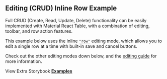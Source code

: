 
<Head>
  <title>
    {'Editing CRUD Inline Row Example - Material React Table V3 Docs'}
  </title>
  <meta
    name="description"
    content="An example of Material React Table which shows how to use editing CRUD Inline Row features"
  />
  <meta
    property="og:title"
    content="Editing CRUD Inline Row Material React Table Example"
  />
  <meta
    property="og:description"
    content="Learn how to use editing and all the CRUD functionality of Material React Table"
  />
</Head>

## Editing (CRUD) Inline Row Example

Full CRUD (Create, Read, Update, Delete) functionality can be easily implemented with Material React Table, with a combination of editing, toolbar, and row action features.

This example below uses the inline [`"row"`](/docs/guides/editing#row-editing-mode) editing mode, which allows you to edit a single row at a time with built-in save and cancel buttons.

Check out the other editing modes down below, and the [editing guide](/docs/guides/editing) for more information.

<Examples isPage />

View Extra Storybook **[Examples](https://www.material-react-table.dev/?path=/story/features-editing-examples)**
